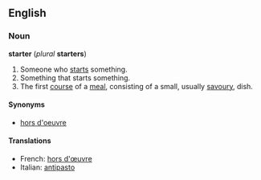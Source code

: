 ==English==
===Noun===
'''starter''' (''plural'' '''starters''')

#Someone who [[start]]s something.
#Something that starts something.
#The first [[course]] of a [[meal]], consisting of a small, usually [[savoury]], dish.

====Synonyms====
*[[hors d'oeuvre]]

====Translations====
*French: [[hors d'œuvre]]
*Italian: [[antipasto]]